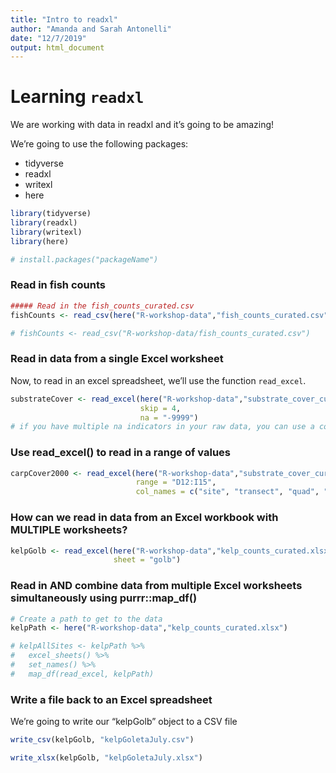 ```yaml
---
title: "Intro to readxl"
author: "Amanda and Sarah Antonelli"
date: "12/7/2019"
output: html_document
---
```


# Learning `readxl`

We are working with data in readxl and it's going to be amazing!

We're going to use the following packages:

- tidyverse
- readxl
- writexl
- here

```r
library(tidyverse)
library(readxl)
library(writexl)
library(here)

# install.packages("packageName")
```

### Read in fish counts

```r
##### Read in the fish_counts_curated.csv
fishCounts <- read_csv(here("R-workshop-data","fish_counts_curated.csv"))

# fishCounts <- read_csv("R-workshop-data/fish_counts_curated.csv")
```

### Read in data from a single Excel worksheet

Now, to read in an excel spreadsheet, we'll use the function `read_excel`.


```r
substrateCover <- read_excel(here("R-workshop-data","substrate_cover_curated.xlsx"),
                             skip = 4,
                             na = "-9999")
# if you have multiple na indicators in your raw data, you can use a combine function like. Ex: na = c("-9999","-999")
```

### Use read_excel() to read in a range of values

```r
carpCover2000 <- read_excel(here("R-workshop-data","substrate_cover_curated.xlsx"),
                            range = "D12:I15",
                            col_names = c("site", "transect", "quad", "side", "type", "coverage"))
```

### How can we read in data from an Excel workbook with MULTIPLE worksheets?

```r
kelpGolb <- read_excel(here("R-workshop-data","kelp_counts_curated.xlsx"),
                       sheet = "golb")
```

### Read in AND combine data from multiple Excel worksheets simultaneously using purrr::map_df()

```r
# Create a path to get to the data
kelpPath <- here("R-workshop-data","kelp_counts_curated.xlsx")

# kelpAllSites <- kelpPath %>%
#   excel_sheets() %>% 
#   set_names() %>% 
#   map_df(read_excel, kelpPath)
```

### Write a file back to an Excel spreadsheet

We're going to write our "kelpGolb" object to a CSV file

```r
write_csv(kelpGolb, "kelpGoletaJuly.csv")

write_xlsx(kelpGolb, "kelpGoletaJuly.xlsx")
```





